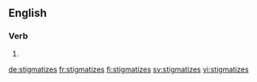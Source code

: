 ==English==

===Verb===
{{head|en}}

# {{en-third-person singular of|stigmatize}}

[[de:stigmatizes]]
[[fr:stigmatizes]]
[[fi:stigmatizes]]
[[sv:stigmatizes]]
[[vi:stigmatizes]]